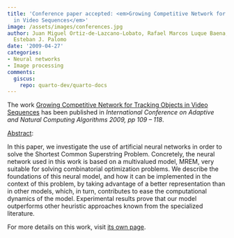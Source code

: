 ```yaml
---
title: 'Conference paper accepted: <em>Growing Competitive Network for Tracking Objects
  in Video Sequences</em>'
image: /assets/images/conferences.jpg
author: Juan Miguel Ortiz-de-Lazcano-Lobato, Rafael Marcos Luque Baena, Domingo López-Rodríguez,
  Esteban J. Palomo
date: '2009-04-27'
categories:
- Neural networks
- Image processing
comments:
  giscus:
    repo: quarto-dev/quarto-docs
---
```


The work <u>Growing Competitive Network for Tracking Objects in Video Sequences</u> has been published in <em>International Conference on Adaptive and Natural Computing Algorithms 2009, pp 109 &ndash; 118</em>.

<u>Abstract</u>:



In this paper, we investigate the use of artificial neural networks in order to solve the Shortest Common Superstring Problem. Concretely, the neural network used in this work is based on a multivalued model, MREM, very suitable for solving combinatorial optimization problems. We describe the foundations of this neural  model, and how it can be implemented in the context of this problem, by taking advantage of a better representation than in other models, which, in turn, contributes to ease the computational dynamics of the model. Experimental results prove that our model outperforms other heuristic approaches known from the specialized literature.





For more details on this work, visit <a href='/publications/conferences/2009-icannga2'>its own page</a>.
